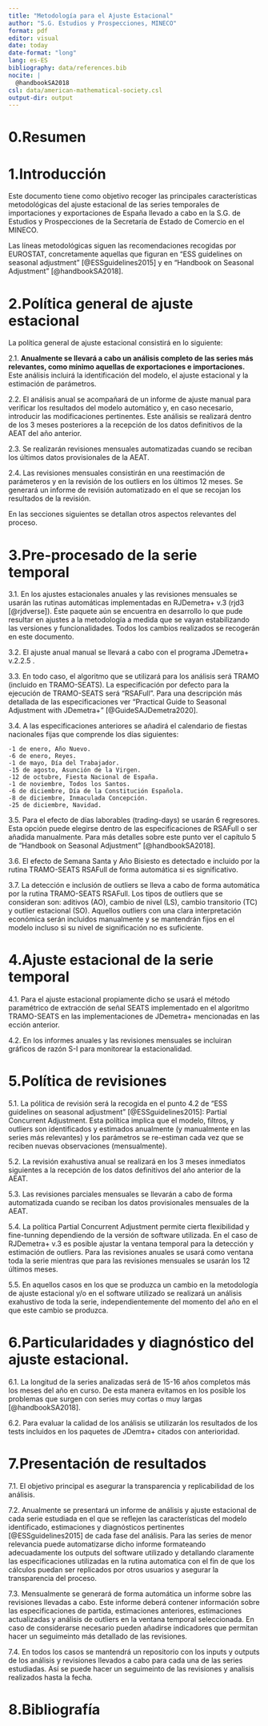 ```yaml
---
title: "Metodología para el Ajuste Estacional"
author: "S.G. Estudios y Prospecciones, MINECO"
format: pdf
editor: visual
date: today
date-format: "long"
lang: es-ES
bibliography: data/references.bib
nocite: |
  @handbookSA2018
csl: data/american-mathematical-society.csl
output-dir: output
---
```


# 0.Resumen

# 1.Introducción

Este documento tiene como objetivo recoger las principales características metodológicas del ajuste estacional de las series temporales de importaciones y exportaciones de España llevado a cabo en la S.G. de Estudios y Prospecciones de la Secretaría de Estado de Comercio en el MINECO.

Las líneas metodológicas siguen las recomendaciones recogidas por EUROSTAT, concretamente aquellas que figuran en "ESS guidelines on seasonal adjustment" [@ESSguidelines2015] y en "Handbook on Seasonal Adjustment" [@handbookSA2018].

# 2.Política general de ajuste estacional

La política general de ajuste estacional consistirá en lo siguiente:

2.1. **Anualmente se llevará a cabo un análisis completo de las series más relevantes, como mínimo aquellas de exportaciones e importaciones.** Este análisis incluirá la identificación del modelo, el ajuste estacional y la estimación de parámetros.

2.2. El análisis anual se acompañará de un informe de ajuste manual para verificar los resultados del modelo automático y, en caso necesario, introducir las modificaciones pertinentes. Este análisis se realizará dentro de los 3 meses posteriores a la recepción de los datos definitivos de la AEAT del año anterior.

2.3. Se realizarán revisiones mensuales automatizadas cuando se reciban los últimos datos provisionales de la AEAT.

2.4. Las revisiones mensuales consistirán en una reestimación de parámeteros y en la revisión de los outliers en los últimos 12 meses. Se generará un informe de revisión automatizado en el que se recojan los resultados de la revisión.

En las secciones siguientes se detallan otros aspectos relevantes del proceso.

# 3.Pre-procesado de la serie temporal

3.1. En los ajustes estacionales anuales y las revisiones mensuales se usarán las rutinas automáticas implementadas en RJDemetra+ v.3 (rjd3 [@rjdverse]). Éste paquete aún se encuentra en desarrollo lo que pude resultar en ajustes a la metodología a medida que se vayan estabilizando las versiones y funcionalidades. Todos los cambios realizados se recogerán en este documento.

3.2. El ajuste anual manual se llevará a cabo con el programa JDemetra+ v.2.2.5 .

3.3. En todo caso, el algoritmo que se utilizará para los análisis será TRAMO (incluido en TRAMO-SEATS). La especificación por defecto para la ejecución de TRAMO-SEATS será "RSAFull". Para una descripción más detallada de las especificaciones ver "Practical Guide to Seasonal Adjustment with JDemetra+" [@GuideSAJDemetra2020].

3.4. A las especificaciones anteriores se añadirá el calendario de fiestas nacionales fijas que comprende los días siguientes:

```         
-1 de enero, Año Nuevo.
-6 de enero, Reyes.
-1 de mayo, Día del Trabajador.
-15 de agosto, Asunción de la Virgen.
-12 de octubre, Fiesta Nacional de España.
-1 de noviembre, Todos los Santos.
-6 de diciembre, Día de la Constitución Española.
-8 de diciembre, Inmaculada Concepción.
-25 de diciembre, Navidad.
```

3.5. Para el efecto de días laborables (trading-days) se usarán 6 regresores. Esta opción puede elegirse dentro de las especificaciones de RSAFull o ser añadida manualmente. Para más detalles sobre este punto ver el capítulo 5 de "Handbook on Seasonal Adjustment" [@handbookSA2018].

3.6. El efecto de Semana Santa y Año Bisiesto es detectado e incluido por la rutina TRAMO-SEATS RSAFull de forma automática si es significativo.

3.7. La detección e inclusión de outliers se lleva a cabo de forma automática por la rutina TRAMO-SEATS RSAFull. Los tipos de outliers que se consideran son: aditivos (AO), cambio de nivel (LS), cambio transitorio (TC) y outlier estacional (SO). Aquellos outliers con una clara interpretación económica serán incluidos manualmente y se mantendrán fijos en el modelo incluso si su nivel de significación no es suficiente.

# 4.Ajuste estacional de la serie temporal

4.1. Para el ajuste estacional propiamente dicho se usará el método paramétrico de extracción de señal SEATS implementado en el algoritmo TRAMO-SEATS en las implementaciones de JDemetra+ mencionadas en las ección anterior.

4.2. En los informes anuales y las revisiones mensuales se incluiran gráficos de razón S-I para monitorear la estacionalidad.

# 5.Política de revisiones

5.1. La pólitica de revisión será la recogida en el punto 4.2 de "ESS guidelines on seasonal adjustment" [@ESSguidelines2015]: Partial Concurrent Adjustment. Esta política implica que el modelo, filtros, y outliers son identificados y estimados anualmente (y manualmente en las series más relevantes) y los parámetros se re-estiman cada vez que se reciben nuevas observaciones (mensualmente).

5.2. La revisión exahustiva anual se realizará en los 3 meses inmediatos siguientes a la recepción de los datos definitivos del año anterior de la AEAT.

5.3. Las revisiones parciales mensuales se llevarán a cabo de forma automatizada cuando se reciban los datos provisionales mensuales de la AEAT.

5.4. La política Partial Concurrent Adjustment permite cierta flexibilidad y fine-tunning dependiendo de la versión de software utilizada. En el caso de RJDemetra+ v.3 es posible ajustar la ventana temporal para la detección y estimación de outliers. Para las revisiones anuales se usará como ventana toda la serie mientras que para las revisiones mensuales se usarán los 12 últimos meses.

5.5. En aquellos casos en los que se produzca un cambio en la metodología de ajuste estacional y/o en el software utilizado se realizará un análisis exahustivo de toda la serie, independientemente del momento del año en el que este cambio se produzca.

# 6.Particularidades y diagnóstico del ajuste estacional.

6.1. La longitud de la series analizadas será de 15-16 años completos más los meses del año en curso. De esta manera evitamos en los posible los problemas que surgen con series muy cortas o muy largas [@handbookSA2018].

6.2. Para evaluar la calidad de los análisis se utilizarán los resultados de los tests incluidos en los paquetes de JDemtra+ citados con anterioridad.

# 7.Presentación de resultados

7.1. El objetivo principal es asegurar la transparencia y replicabilidad de los análisis.

7.2. Anualmente se presentará un informe de análisis y ajuste estacional de cada serie estudiada en el que se reflejen las características del modelo identificado, estimaciones y diagnósticos pertinentes [@ESSguidelines2015] de cada fase del análisis. Para las series de menor relevancia puede automatizarse dicho informe formateando adecuadamente los outputs del software utilizado y detallando claramente las especificaciones utilizadas en la rutina automatica con el fin de que los cálculos puedan ser replicados por otros usuarios y asegurar la transparencia del proceso.

7.3. Mensualmente se generará de forma automática un informe sobre las revisiones llevadas a cabo. Este informe deberá contener información sobre las especificaciones de partida, estimaciones anteriores, estimaciones actualizadas y análisis de outliers en la ventana temporal seleccionada. En caso de considerarse necesario pueden añadirse indicadores que permitan hacer un seguimeinto más detallado de las revisiones.

7.4. En todos los casos se mantendrá un repositorio con los inputs y outputs de los análisis y revisiones llevados a cabo para cada una de las series estudiadas. Así se puede hacer un seguimeinto de las revisiones y analisis realizados hasta la fecha.

# 8.Bibliografía
